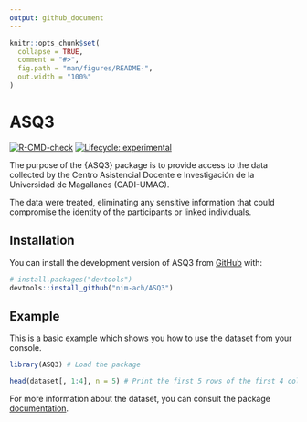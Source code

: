 ```yaml
---
output: github_document
---
```


<!-- README.md is generated from README.Rmd. Please edit that file -->

```r
knitr::opts_chunk$set(
  collapse = TRUE,
  comment = "#>",
  fig.path = "man/figures/README-",
  out.width = "100%"
)
```

# ASQ3

<!-- badges: start -->
[![R-CMD-check](https://github.com/nim-ach/ASQ3/workflows/R-CMD-check/badge.svg)](https://github.com/nim-ach/ASQ3/actions)
[![Lifecycle: experimental](https://img.shields.io/badge/lifecycle-experimental-orange.svg)](https://lifecycle.r-lib.org/articles/stages.html#experimental)
<!-- badges: end -->

The purpose of the {ASQ3} package is to provide access to the data collected by the Centro Asistencial Docente e Investigación de la Universidad de Magallanes (CADI-UMAG). 

The data were treated, eliminating any sensitive information that could compromise the identity of the participants or linked individuals.

## Installation

You can install the development version of ASQ3 from [GitHub](https://github.com/) with:

``` r
# install.packages("devtools")
devtools::install_github("nim-ach/ASQ3")
```

## Example

This is a basic example which shows you how to use the dataset from your <i class="fab fa-r-project"></i> console.

```r
library(ASQ3) # Load the package

head(dataset[, 1:4], n = 5) # Print the first 5 rows of the first 4 columns
```

For more information about the dataset, you can consult the package [documentation](https://nim-ach.github.io/ASQ3/reference/dataset.html).
